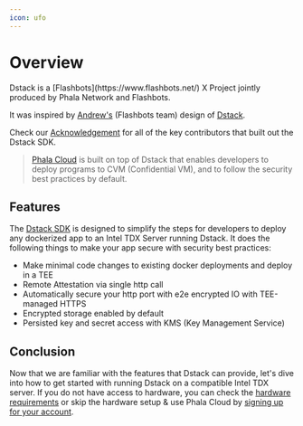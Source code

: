 ```yaml
---
icon: ufo
---
```


# Overview

<Note type="info">
Dstack is a [Flashbots](https://www.flashbots.net/) X Project jointly produced by Phala Network and Flashbots.

It was inspired by [Andrew's](https://github.com/amiller) (Flashbots team) design of [Dstack](https://collective.flashbots.net/t/dstack-speedrunning-a-p2p-confidential-vm).

Check our [Acknowledgement](/dstack/acknowledgement) for all of the key contributors that built out the Dstack SDK.
</Note>

> [Phala Cloud](/overview/phala-network/phala-cloud) is built on top of Dstack that enables developers to deploy programs to CVM (Confidential VM), and to follow the security best practices by default.

## Features

The [Dstack SDK](https://github.com/dstack-TEE/dstack) is designed to simplify the steps for developers to deploy any dockerized app to an Intel TDX Server running Dstack. It does the following things to make your app secure with security best practices:

* Make minimal code changes to existing docker deployments and deploy in a TEE
* Remote Attestation via single http call
* Automatically secure your http port with e2e encrypted IO with TEE-managed HTTPS
* Encrypted storage enabled by default
* Persisted key and secret access with KMS (Key Management Service)

## Conclusion

Now that we are familiar with the features that Dstack can provide, let's dive into how to get started with running Dstack on a compatible Intel TDX server. If you do not have access to hardware, you can check the [hardware requirements](/dstack/hardware-requirements) or skip the hardware setup & use Phala Cloud by [signing up for your account](/cloud/getting-started/sign-up-for-cloud-account).
